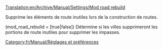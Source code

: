 [[Translation:en/Archive/Manual/Settings/Mod road rebuild]]


Supprime les éléments de route inutiles lors de la construction de routes.

(mod_road_rebuild = [true|false]) Détermine si les villes supprimeront les portions de route inutiles pour supprimer les impasses.

[[Category:fr/Manual/Réglages et préférences]]